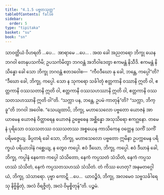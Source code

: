 ```yaml
---
title: "4.1.5 ပဗ္ဗတသုတ္တ"
tableOfContents: false
sidebar:
  order: 5
type: "tipitaka"
basket: "su"
book: "sn"
---
```



<DynamicBreadcrumb />

<Division number="128" book="sn" e="ch" v="18" p="299">

<Paragraph number="838" book="sn">
သာဝတ္ထိယံ ဝိဟရတိ …ပေ…  အာရာမေ …ပေ… . အထ ခေါ အညတရော ဘိက္ခု ယေန ဘဂဝါ တေနုပသင်္ကမိ; ဥပသင်္ကမိတွာ ဘဂဝန္တံ အဘိဝါဒေတွာ ဧကမန္တံ နိသီဒိ. ဧကမန္တံ နိသိန္နော ခေါ သော ဘိက္ခု ဘဂဝန္တံ ဧတဒဝေါစ—  “ကီဝဒီဃော နု ခေါ, ဘန္တေ, ကပ္ပေါ”တိ? “ဒီဃော ခေါ, ဘိက္ခု, ကပ္ပေါ. သော န သုကရော သင်္ခါတုံ ဧတ္တကာနိ ဝဿာနိ ဣတိ ဝါ, ဧတ္တကာနိ ဝဿသတာနိ ဣတိ ဝါ, ဧတ္တကာနိ ဝဿသဟဿာနိ ဣတိ ဝါ, ဧတ္တကာနိ ဝဿသတသဟဿာနိ ဣတိ ဝါ”တိ.
</Paragraph>

<Paragraph number="839" book="sn">
“သက္ကာ ပန, ဘန္တေ, ဥပမံ ကာတုန်”တိ? “သက္ကာ, ဘိက္ခူ”တိ ဘဂဝါ အဝေါစ. “သေယျထာပိ, ဘိက္ခု, မဟာသေလော ပဗ္ဗတော ယောဇနံ အာယာမေန ယောဇနံ ဝိတ္ထာရေန ယောဇနံ ဥဗ္ဗေဓေန အစ္ဆိန္နော အသုသိရော ဧကဂ္ဃနော. တမေနံ ပုရိသော ဝဿသတဿ ဝဿသတဿ အစ္စယေန ကာသိကေန ဝတ္ထေန သကိံ သကိံ ပရိမဇ္ဇေယျ. ခိပ္ပတရံ ခေါ သော, ဘိက္ခု, မဟာသေလော ပဗ္ဗတော ဣမိနာ ဥပက္ကမေန ပရိက္ခယံ ပရိယာဒါနံ ဂစ္ဆေယျ, န တွေဝ ကပ္ပေါ. ဧဝံ ဒီဃော, ဘိက္ခု, ကပ္ပေါ. ဧဝံ ဒီဃာနံ ခေါ, ဘိက္ခု, ကပ္ပါနံ နေကော ကပ္ပေါ သံသိတော, နေကံ ကပ္ပသတံ သံသိတံ, နေကံ ကပ္ပသဟဿံ သံသိတံ, နေကံ ကပ္ပသတသဟဿံ သံသိတံ. တံ ကိဿ ဟေတု? အနမတဂ္ဂေါယံ, ဘိက္ခု, သံသာရော. ပုဗ္ဗာ ကောဋိ …ပေ…  ယာဝဉ္စိဒံ, ဘိက္ခု, အလမေဝ သဗ္ဗသင်္ခါရေသု နိဗ္ဗိန္ဒိတုံ, အလံ ဝိရဇ္ဇိတုံ, အလံ ဝိမုစ္စိတုန်”တိ.

</Paragraph>
</Division>

<Paragraph number="840" type="center" book="sn">
ပဉ္စမံ.
</Paragraph>
